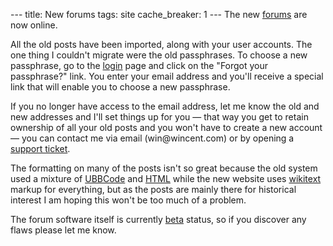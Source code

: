 ---
title: New forums
tags: site
cache_breaker: 1
---
The new [[forums]] are now online.

All the old posts have been imported, along with your user accounts. The one thing I couldn't migrate were the old passphrases. To choose a new passphrase, go to the [[login]] page and click on the "Forgot your passphrase?" link. You enter your email address and you'll receive a special link that will enable you to choose a new passphrase.

If you no longer have access to the email address, let me know the old and new addresses and I'll set things up for you &mdash; that way you get to retain ownership of all your old posts and you won't have to create a new account &mdash; you can contact me via email (win@wincent.com) or by opening a [[support ticket]].

The formatting on many of the posts isn't so great because the old system used a mixture of [[UBBCode]] and [[HTML]] while the new website uses [[wikitext]] markup for everything, but as the posts are mainly there for historical interest I am hoping this won't be too much of a problem.

The forum software itself is currently [[beta]] status, so if you discover any flaws please let me know.
